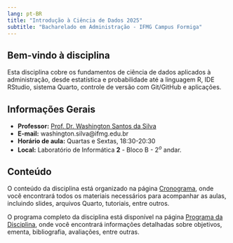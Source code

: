 ```yaml
---
lang: pt-BR
title: "Introdução à Ciência de Dados 2025"
subtitle: "Bacharelado em Administração - IFMG Campus Formiga"
---
```


## Bem-vindo à disciplina

Esta disciplina cobre os fundamentos de ciência de dados aplicados à 
administração, desde estatística e probabilidade até a linguagem R, 
IDE RStudio, sistema Quarto, controle de versão com Git/GitHub e
aplicações.

## Informações Gerais

- **Professor:** [Prof. Dr. Washington Santos da Silva](https://washingtonsilva.github.io){target="_blank"}
- **E-mail:** washington.silva@ifmg.edu.br
- **Horário de aula:** Quartas e Sextas, 18:30-20:30
- **Local:** Laboratório de Informática **2** - Bloco B - 2$^{o}$ andar.

## Conteúdo

O conteúdo da disciplina está organizado na página
[Cronograma](cronograma.qmd), onde você encontrará todos os materiais 
necessários para acompanhar as aulas, incluindo slides, arquivos Quarto, 
tutoriais, entre outros.

O programa completo da disciplina está disponível na página 
[Programa da Disciplina](programa.qmd), onde você encontrará informações 
detalhadas sobre objetivos, ementa, bibliografia, avaliações, entre outras.
